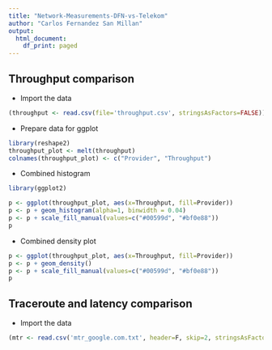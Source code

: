 ```yaml
---
title: "Network-Measurements-DFN-vs-Telekom"
author: "Carlos Fernandez San Millan"
output:
  html_document:
    df_print: paged
---
```


## Throughput comparison

- Import the data

```r
(throughput <- read.csv(file='throughput.csv', stringsAsFactors=FALSE))
```

- Prepare data for ggplot

```r
library(reshape2)
throughput_plot <- melt(throughput)
colnames(throughput_plot) <- c("Provider", "Throughput")
```

- Combined histogram

```r
library(ggplot2)

p <- ggplot(throughput_plot, aes(x=Throughput, fill=Provider))
p <- p + geom_histogram(alpha=1, binwidth = 0.04)
p <- p + scale_fill_manual(values=c("#00599d", "#bf0e88"))
p
```

- Combined density plot

```r
p <- ggplot(throughput_plot, aes(x=Throughput, fill=Provider))
p <- p + geom_density()
p <- p + scale_fill_manual(values=c("#00599d", "#bf0e88"))
p
```


## Traceroute and latency comparison

- Import the data

```r
(mtr <- read.csv('mtr_google.com.txt', header=F, skip=2, stringsAsFactors=FALSE))
```


